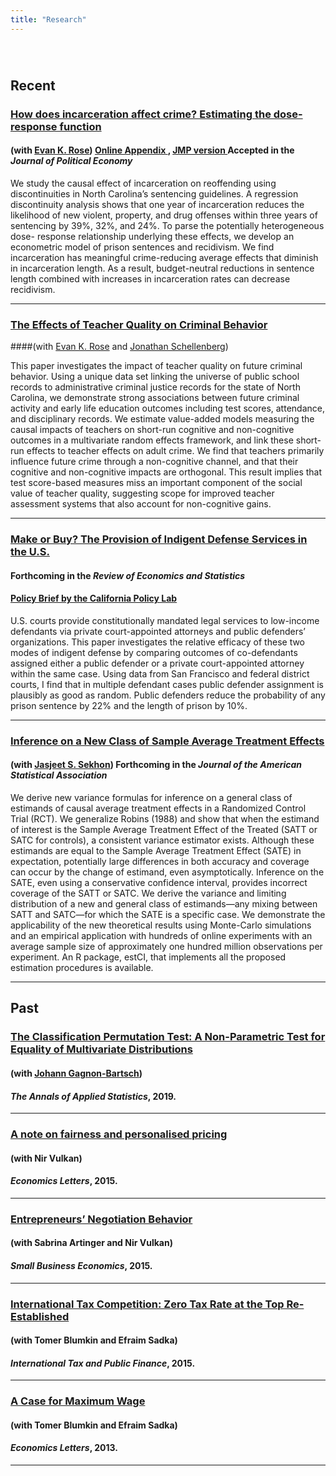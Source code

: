 ```yaml
---
title: "Research"
---
```


<br>

# {.tabset .tabset-fade .tabset-pills} 

## Recent

### <a href="files/Rose_Shemtov_2021_Manuscript.pdf" target="_blank"> How does incarceration affect crime? Estimating the dose-response function  </a> 
#### (with <a href="https://ekrose.github.io/" target="_blank">Evan K. Rose</a>) <a href="files/Rose_Shemtov_2021_OnlineAppendix.pdf" target="_blank"> Online Appendix </a>,  <a href="files/YotamShemTov_JMP.pdf" target="_blank"> JMP version  </a> Accepted in the *Journal of Political Economy*   



We study the causal effect of incarceration on reoffending using discontinuities in North
Carolina’s sentencing guidelines. A regression discontinuity analysis shows that one year of
incarceration reduces the likelihood of new violent, property, and drug offenses within three
years of sentencing by 39%, 32%, and 24%. To parse the potentially heterogeneous dose-
response relationship underlying these effects, we develop an econometric model of prison
sentences and recidivism. We find incarceration has meaningful crime-reducing average effects
that diminish in incarceration length. As a result, budget-neutral reductions in sentence
length combined with increases in incarceration rates can decrease recidivism.


<!-- ### <a href="files/YotamShemTov_JMP.pdf" target="_blank"> Does Incarceration Increase Crime? (**Job Market Paper**) </a>  -->
<!-- #### (with <a href="https://ekrose.github.io/" target="_blank">Evan K. Rose</a>) -->

<!-- This paper studies the causal effect of incarceration on reoffending using discontinuities in -->
<!-- state sentencing guidelines and two decades of administrative records from North Carolina. A -->
<!-- regression discontinuity analysis shows that one year of incarceration reduces the likelihood of -->
<!-- committing new assault, property, and drug offenses within three years of conviction by 38%, -->
<!-- 24%, and 20%, respectively. Incarceration sentences temporarily incapacitate offenders by -->
<!-- removing them from society but can also influence post-release criminal behavior. To parse -->
<!-- the non-linear and heterogeneous effects of these channels, we develop an econometric model of -->
<!-- sentencing length and recidivism. Our model allows for Roy-style selection into sentencing on -->
<!-- the basis of latent criminality. We propose a two-step control function estimator of the model -->
<!-- parameters and show that our estimates accurately reproduce the reduced form effects of -->
<!-- the sentencing discontinuities we study. Our parameter estimates indicate that incarceration -->
<!-- has modest crime-reducing behavioral effects that are diminishing in incarceration length. -->
<!-- A cost-benefit analysis suggests, however, that the benefit of reducing crime by lengthening -->
<!-- sentences (through both incapacitation and behavioral channels) is outweighed by the large -->
<!-- fiscal costs of incarceration. -->

---

<!-- --- -->

### <a href="https://drive.google.com/file/d/1agkUuMjtPIPoQlgQEel3tVVofs2WFVsA/view" target="_blank"> The Effects of Teacher Quality on Criminal Behavior </a> 
####(with  <a href="https://ekrose.github.io/" target="_blank">Evan K. Rose</a> and <a href="https://sites.google.com/view/jonathanschellenberg/" target="_blank">Jonathan Schellenberg</a>)

This paper investigates the impact of teacher quality on future criminal behavior. Using a unique data set linking the universe of public school records to administrative criminal justice records for the state of North Carolina, we demonstrate strong associations between future criminal activity and early life education outcomes including test scores, attendance, and disciplinary records. We estimate value-added models measuring the causal impacts of teachers on short-run cognitive and non-cognitive outcomes in a multivariate random effects framework, and link these short-run effects to teacher effects on adult crime. We find that teachers primarily influence future crime through a non-cognitive channel, and that their cognitive and non-cognitive impacts are orthogonal. This result implies that test score-based measures miss an important component of the social value of teacher quality, suggesting scope for improved teacher assessment systems that also account for non-cognitive gains.

---

<!-- --- -->

### <a href="files/Shemtov_indigent_2019.pdf" target="_blank">Make or Buy? The Provision of Indigent Defense Services in the U.S. </a> 
#### Forthcoming in the *Review of Economics and Statistics*  

#### <a href="https://www.capolicylab.org/comparing-criminal-defense-brief/"target="_blank">Policy Brief by the California Policy Lab</a> 

U.S. courts provide constitutionally mandated legal services to low-income defendants via private court-appointed attorneys and public defenders’ organizations. This paper investigates the relative efficacy of these two modes of indigent defense by comparing outcomes of co-defendants assigned either a public defender or a private court-appointed attorney within the same case. Using data from San Francisco and federal district courts, I find that in multiple defendant cases public defender assignment is plausibly as good as random. Public defenders reduce the probability of any prison sentence by 22% and the length of prison by 10%.

---

### <a href="files/Sekhon_ShemTov_2020_JASA.pdf" target="_blank"> Inference on a New Class of Sample Average Treatment Effects</a>
#### (with <a href="http://sekhon.berkeley.edu/" target="_blank">Jasjeet S. Sekhon</a>) Forthcoming in the *Journal of the American Statistical Association*

We derive new variance formulas for inference on a general class of estimands of causal average treatment effects in a Randomized Control Trial (RCT). We generalize Robins (1988) and show that when the estimand of interest is the Sample Average Treatment Effect of the Treated (SATT or SATC for controls), a consistent variance estimator exists. Although these estimands are equal to the Sample Average Treatment Effect (SATE) in expectation, potentially large differences in both accuracy and coverage can occur by the change of estimand, even asymptotically. Inference on the SATE, even using a conservative confidence interval, provides incorrect coverage of the SATT or SATC. We derive the variance and limiting distribution of a new and general class of estimands---any mixing between SATT and SATC---for which the SATE is a specific case. We demonstrate the applicability of the new theoretical results using Monte-Carlo simulations and an empirical application with hundreds of online experiments with an average sample size of approximately one hundred million observations per experiment. An R package, estCI, that implements all the proposed estimation procedures is available. 
<!-- https://github.com/yotamshemtov/estCI -->





---

## Past

###  <a href="files/GagnonBartsch_and_ShemTov_2019_AOAS.pdf" target="_blank"> The Classification Permutation Test: A Non-Parametric Test for Equality of Multivariate Distributions</a>
#### (with <a href="http://dept.stat.lsa.umich.edu/~johanngb/" target="_blank">Johann Gagnon-Bartsch</a>) 
#### *The Annals of Applied Statistics*, 2019.

---

### <a href="http://www.sciencedirect.com/science/article/pii/S0165176515003705" target="_blank">A note on fairness and personalised pricing</a>
#### (with Nir Vulkan) 
#### *Economics Letters*, 2015.

---

### <a href="https://link.springer.com/article/10.1007/s11187-014-9619-8" target="_blank">Entrepreneurs' Negotiation Behavior</a>
#### (with Sabrina Artinger and Nir Vulkan) 
#### *Small Business Economics*, 2015.

---

### <a href="https://link.springer.com/article/10.1007/s10797-014-9335-y" target="_blank">International Tax Competition: Zero Tax Rate at the Top Re-Established</a>                                            
#### (with Tomer Blumkin and Efraim Sadka) 
#### *International Tax and Public Finance*, 2015.     

---

### <a href="http://www.sciencedirect.com/science/article/pii/S0165176513002413" target="_blank">A Case for Maximum Wage</a>
#### (with Tomer Blumkin and Efraim Sadka) 
#### *Economics Letters*, 2013.

---

 <!-- <a href="trilnick2014whatdrives.pdf" target="_blank">draft-<i class="fa fa-file-pdf-o" aria-hidden="true"></i></a> -->





